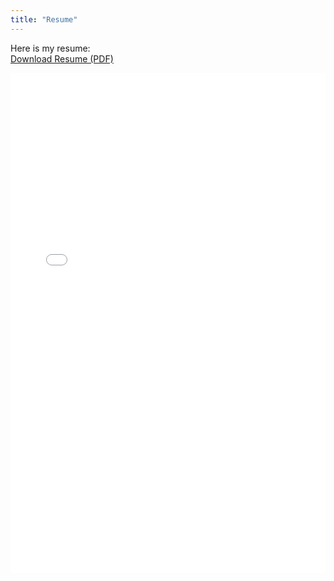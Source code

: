 ```yaml
---
title: "Resume"
---
```


Here is my resume:\
[Download Resume (PDF)](resume.pdf)

<embed src="resume.pdf" width="100%" height="800px">
